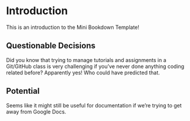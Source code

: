 # Introduction

This is an introduction to the Mini Bookdown Template!

## Questionable Decisions

Did you know that trying to manage tutorials and assignments in a Git/GitHub class is very challenging if you've never done anything coding related before? Apparently yes! Who could have predicted that.

## Potential

Seems like it might still be useful for documentation if we're trying to get away from Google Docs.
